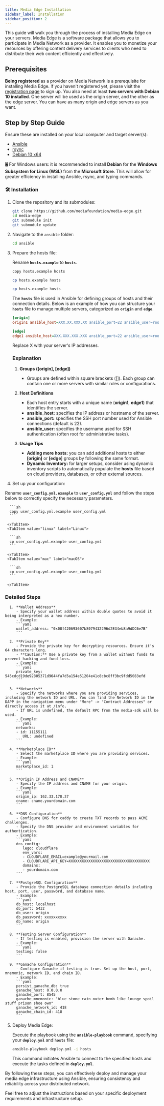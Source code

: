 ```yaml
---
title: Media Edge Installation
sidebar_label: Installation
sidebar_position: 2
---
```



This guide will walk you through the process of installing Media Edge on your servers. Media Edge is a software package that allows you to participate in Media Network as a provider. It enables you to monetize your resources by offering content delivery services to clients who need to distribute their web content efficiently and effectively.

## Prerequisites

**Being registered** as a provider on Media Network is a prerequisite for installing Media Edge. If you haven't registered yet, please visit the [registration page](https://www.media.network/register) to sign up.
You also need at least **two servers with Debian 10 installed**. One server will be used as the origin server, and the other as the edge server. You can have as many origin and edge servers as you want.

## Step by Step Guide

Ensure these are installed on your local computer and target server(s):

- [Ansible](https://docs.ansible.com/ansible/latest/installation_guide/intro_installation.html#installing-ansible-on-specific-operating-systems)
- [rsync](https://rsync.samba.org/)
- [Debian 10 x64](https://www.debian.org/releases/buster/debian-installer/)

🖥️ For Windows users: it is recommended to install **Debian** for the **Windows Subsystem for Linux (WSL)** from the **Microsoft Store**. This will allow for greater efficiency in installing Ansible, rsync, and typing commands.

### 🛠️ Installation

1. Clone the repository and its submodules:
   ```sh
   git clone https://github.com/mediafoundation/media-edge.git
   cd media-edge
   git submodule init
   git submodule update
   ```
2. Navigate to the `ansible` folder:
   ```sh
   cd ansible
   ```
3. Prepare the hosts file:

   Rename **`hosts.example`** to **`hosts`**.

   <Tabs groupId="operating-systems">
     <TabItem value="win" label="Windows">

      ```sh
      copy hosts.example hosts
      ```

     </TabItem>
     <TabItem value="linux" label="Linux">

      ```sh
      cp hosts.example hosts
      ```

     </TabItem>
     <TabItem value="mac" label="macOS">

      ```sh
      cp hosts.example hosts
      ```

     </TabItem>
   </Tabs>

   The **`hosts`** file is used in Ansible for defining groups of hosts and their connection details. Below is an example of how you can structure your **`hosts`** file to manage multiple servers, categorized as **`origin`** and **`edge`**.

   ```ini
   [origin]
   origin1 ansible_host=XXX.XX.XXX.XX ansible_port=22 ansible_user=root

   [edge]
   edge1 ansible_host=XXX.XXX.XXX.XXX ansible_port=22 ansible_user=root
   ```

   Replace X with your server's IP addresses.

   ### Explanation

   1. **Groups ([origin], [edge])**
         - Groups are defined within square brackets ([]). Each group can contain one or more servers with similar roles or configurations.

   2. **Host Definitions**
         - Each host entry starts with a unique name (**origin1**, **edge1**) that identifies the server.
         - **ansible_host:** specifies the IP address or hostname of the server.
         - **ansible_port:** specifies the SSH port number used for Ansible connections (default is 22).
         - **ansible_user:** specifies the username used for SSH authentication (often root for administrative tasks).

   2. **Usage Tips**
         - **Adding more hosts:** you can add additional hosts to either **[origin]** or **[edge]** groups by following the same format.
         - **Dynamic Inventory:** for larger setups, consider using dynamic inventory scripts to automatically populate the **hosts** file based on cloud providers, databases, or other external sources.


 4. Set up your configuration:

   Rename **`user_config.yml.example`** to **`user_config.yml`** and follow the steps below to correctly specify the necessary parameters.

   <Tabs groupId="operating-systems">
     <TabItem value="win" label="Windows">

      ```sh
      copy user_config.yml.example user_config.yml
      ```

     </TabItem>
     <TabItem value="linux" label="Linux">

      ```sh
      cp user_config.yml.example user_config.yml
      ```

     </TabItem>
     <TabItem value="mac" label="macOS">

      ```sh
      cp user_config.yml.example user_config.yml
      ```

     </TabItem>
   </Tabs>

   ### Detailed Steps
   
      1. **Wallet Address**
         - Specify your wallet address within double quotes to avoid it being interpreted as a hex number.
         - Example:
         ```yaml
         wallet_address: "0x00f420693607b8079432296d2E34eb8a9dDC6e7B"
         ```

      2. **Private Key**
         - Provide the private key for decrypting resources. Ensure it's 64 characters long.
         - **Caution:** Use a private key from a wallet without funds to prevent hacking and fund loss.
         - Example:
         ```yaml
         private_key: 545cdcd19de92805371d9644fa7d5a154e51204e41c8cbc8ff3bc9fdd5083efd
         ```

      3. **Networks**
         - Specify the networks where you are providing services, including the network ID and URL. You can find the Network ID in the DAPP in the navigation menu under "More" -> "Contract Addresses" or directly access it at /info.
         - If URL is undefined, the default RPC from the media-sdk will be used.
         - Example:
         ```yaml
         networks:
         - id: 11155111
            URL: undefined
         ```

      4. **Marketplace ID**
         - Select the marketplace ID where you are providing services.
         - Example:
         ```yaml
         marketplace_id: 1
         ```

      5. **Origin IP Address and CNAME**
         - Specify the IP address and CNAME for your origin.
         - Example:
         ```yaml
         origin_ip: 162.33.178.37
         cname: cname.yourdomain.com
         ```

      6. **DNS Configuration**
         - Configure DNS for caddy to create TXT records to pass ACME challenges.
         - Specify the DNS provider and environment variables for authentication.
         - Example:
         ```yaml
         dns_config: 
            lego: cloudflare 
            env_vars: 
            - CLOUDFLARE_EMAIL=example@yourmail.com
            - CLOUDFLARE_API_KEY=XXXXXXXXXXXXXXXXXXXXXXXXXXXXXXXXXXXXX
            domains: 
            - yourdomain.com
         ```

      7. **PostgreSQL Configuration**
         - Provide the PostgreSQL database connection details including host, port, user, password, and database name.
         - Example:
         ```yaml
         db_host: localhost
         db_port: 5432
         db_user: origin
         db_password: xxxxxxxxxx
         db_name: origin
         ```

      8. **Testing Server Configuration**
         - If testing is enabled, provision the server with Ganache.
         - Example:
         ```yaml
         testing: false
         ```

      9. **Ganache Configuration**
         - Configure Ganache if testing is true. Set up the host, port, mnemonic, network ID, and chain ID.
         - Example:
         ```yaml
         persist_ganache_db: true
         ganache_host: 0.0.0.0
         ganache_port: 8545
         ganache_mnemonic: "blue stone rain outer bomb like lounge spoil stuff prison shoe own"
         ganache_network_id: 418
         ganache_chain_id: 418
         ```

5. Deploy Media Edge:

   Execute the playbook using the **`ansible-playbook`** command, specifying your **`deploy.yml`** and **`hosts`** file:

   ```sh
   ansible-playbook deploy.yml -i hosts
   ```

   This command initiates Ansible to connect to the specified hosts and execute the tasks defined in **`deploy.yml`**.

By following these steps, you can effectively deploy and manage your media edge infrastructure using Ansible, ensuring consistency and reliability across your distributed network.

Feel free to adjust the instructions based on your specific deployment requirements and infrastructure setup.